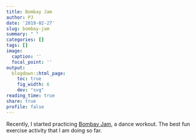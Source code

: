 ```yaml
---
title: Bombay Jam
author: PJ
date: '2019-02-27'
slug: bombay-jam
summary: " "
categories: []
tags: []
image:
  caption: ''
  focal_point: ''
output:
  blogdown::html_page:
    toc: true
    fig_width: 6
    dev: "svg"
reading_time: true
share: true
profile: false
---
```


Recently, I started practicing [Bombay Jam](https://www.bombayjam.com/), a dance workout. The best fun exercise activity that I am doing so far.  